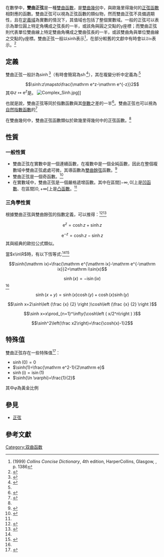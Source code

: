 {{函數
|name =雙曲正弦 
|image =Sinh plot real.png

|heading1 =1
|parity =奇
|domain =  (-∞,∞)
|codomain = (-∞,∞)
|period = 

|heading2 = 1
|zero = 0
|plusinf = +∞
|minusinf = -∞
|max = +∞
|min = -∞

|heading3 = 1
|asymptote = N/A
|root = 0
|critical = N/A
|inflection = 0
|fixed = 
|notes =
}}
在數學中，'''雙曲正弦'''是一種[[雙曲函數|雙曲函數]]，是[[雙曲幾何|雙曲幾何]]中，與歐幾里得幾何的[[正弦函數|正弦函數]]相對應的函數。雙曲正弦可以視為正弦函數的類似物，然而雙曲正弦不具備週期性，且在[[定義域|定義域]]為實數的情況下，其值域也包括了整個實數域。一般的正弦可以表示為單位圓上特定角構成之弦長的一半，或該角與圓之交點的y座標；而雙曲正弦則代表單位雙曲線上特定雙曲角構成之雙曲弦長的一半，或該雙曲角與單位雙曲線之交點的y座標。雙曲正弦一般以sinh表示<ref>(1999) ''Collins Concise Dictionary'', 4th edition, HarperCollins, Glasgow, {{ISBN|0 00 472257 4}}, p. 1386</ref>，在部分較舊的文獻中有時會以<math>\mathfrak{Sin}</math>表示。<ref>{{literatur| Autor = Dr. Franz Brzoska, Walter Bartsch| Titel = Mathematische Formelsammlung| Verlag = Fachbuchverlag Leipzig| Auflage= 2. verbesserte| Jahr = 1956}}</ref>

== 定義 ==
雙曲正弦一般計為<math>\sinh</math><ref>{{cite web|title=ISO 80000-2:2009|url=http://www.iso.org/iso/catalogue_detail?csnumber=31887|publisher=[[International_Organization_for_Standardization|International Organization for Standardization]]|accessdate=1 July 2010|archive-date=2014-03-26|archive-url=https://web.archive.org/web/20140326013017/http://www.iso.org/iso/catalogue_detail?csnumber=31887|dead-url=no}}</ref>（有時會簡寫為<math>\operatorname{sh}</math><ref>{{cite book |author-first1=Izrail Solomonovich |author-last1=Gradshteyn |author-first2=Iosif Moiseevich |author-last2=Ryzhik |title=Table of Integrals, Series, and Products |publisher=[[Academic_Press,_Inc.|Academic Press, Inc.]] |date=2000 |edition=6 |isbn=978-0-12-294757-5 }}</ref>），其在複變分析中定義為:<ref name="Mathworld HyperbolicSine"/>
:<math>\sinh:z\mapsto\frac{\mathrm e^z-\mathrm e^{-z}}2</math>
其中<math>z\mapsto\mathrm e^z</math>是{{link-ja|複變指數函數|複素指数函数}}。
[[File:Complex_Sinh.jpg|left]]]]{{clear}}

也就是說，雙曲正弦等同於指數函數與其[[倒數|倒數]]之差的一半<ref>{{Cite web|url=https://ww2.mathworks.cn/help/matlab/ref/sinh.html|title=sinh 双曲正弦|publisher=mathworks|access-date=2021-07-11|archive-date=2021-07-12|archive-url=https://web.archive.org/web/20210712135204/https://ww2.mathworks.cn/help/matlab/ref/sinh.html|dead-url=no}}</ref>。雙曲正弦也可以視為[[指數函數|自然指數函數]]的{{link-en|函數的奇偶分解|Even–odd decomposition#Even–odd decomposition|奇函數部分}}<ref>{{cite web|url=https://users.math.msu.edu/users/hensh/courses/133/fall2020/lectures/exam1/6.7.pdf|title=Even and Odd Parts of an Exponential Function|publisher=math.msu.edu|author=Richard Hensh|access-date=2021-07-11|archive-date=2021-07-11|archive-url=https://web.archive.org/web/20210711023557/https://users.math.msu.edu/users/hensh/courses/133/fall2020/lectures/exam1/6.7.pdf|dead-url=no}}</ref>

在雙曲幾何中，雙曲正弦函數類似於歐幾里得幾何中的正弦函數。<ref name="mathworld, Hyperbolic Functions"/>

== 性質 ==
=== 一般性質 ===
*雙曲正弦在實數中是一個連續函數，在複數中是一個全純函數，因此在整個複數域中雙曲正弦處處可微，其導函數為[[雙曲餘弦|雙曲餘弦]]函數。<ref name="mathcentre.ac.uk">{{Cite web|url=https://www.mathcentre.ac.uk/resources/Engineering%20maths%20first%20aid%20kit/latexsource%20and%20diagrams/3_5.pdf|title=The hyperbolic functions|publisher=mathcentre.ac.uk|access-date=2021-07-11|archive-date=2021-01-19|archive-url=https://web.archive.org/web/20210119153413/https://mathcentre.ac.uk/resources/Engineering%20maths%20first%20aid%20kit/latexsource%20and%20diagrams/3_5.pdf|dead-url=no}}</ref>
*雙曲正弦是一個奇函數。<ref>{{cite web | url=http://www.teaching.martahidegkuti.com/shared/lnotes/6_calculus/hyperbolic/hyperbolic1.pdf | title=Hyperbolic Functions | publisher=teaching.martahidegkuti.com | access-date=2021-09-15 | archive-date=2020-01-13 | archive-url=https://web.archive.org/web/20200113105652/http://www.teaching.martahidegkuti.com/shared/lnotes/6_calculus/hyperbolic/hyperbolic1.pdf | dead-url=no }}</ref>
*在實數域中，雙曲正弦是一個嚴格遞增函數。其中在區間<math>\left ] -\infty,0 \right [</math>上是[[凹函數|凹函數]]、在區間<math>\left ] 0,+\infty \right [</math>上是[[凸函數|凸函數]]。<ref name="mathcentre.ac.uk"/>

=== 三角學性質 ===
根據雙曲正弦與雙曲餘弦的指數定義，可以推得：<ref name="mathworld, Hyperbolic Functions">{{Cite mathworld|title=Hyperbolic Functions|urlname=HyperbolicFunctions|access-date=2020-08-29}}</ref><ref name="mathsisfun">{{Cite web|title=Hyperbolic Functions|url=https://www.mathsisfun.com/sets/function-hyperbolic.html|access-date=2020-08-29|website=www.mathsisfun.com|archive-date=2022-03-03|archive-url=https://web.archive.org/web/20220303010839/https://www.mathsisfun.com/sets/function-hyperbolic.html|dead-url=no}}</ref>
:<math>\mathrm e^z=\cosh z+\sinh z</math>
:<math>\mathrm e^{-z}=\cosh z-\sinh z</math>
其與經典的歐拉公式類似。

當<math>x\in\R</math>時，有以下恆等式:<ref name="mathworld, Hyperbolic Functions"/><ref name="Osborn, 1902" >{{Cite journal
 |first        = G.
 |last         = Osborn
 |jstor        = 3602492
 |title        = Mnemonic for hyperbolic formulae
 |journal      = [[The_Mathematical_Gazette|The Mathematical Gazette]]
 |page         = 189
 |volume       = 2
 |issue        = 34
 |date         = July 1902
 |doi          = 10.2307/3602492
 |url          = https://zenodo.org/record/1449741
 |access-date  = 2021-09-15
 |archive-date = 2021-11-01
 |archive-url  = https://web.archive.org/web/20211101114811/https://zenodo.org/record/1449741
 |dead-url     = no
}}</ref>
:<math>\sinh(\mathrm ix)=\frac{\mathrm e^{\mathrm ix}-\mathrm e^{-\mathrm ix}}2=\mathrm i\sin(x)</math> 
:<math>\sinh(x)=-\mathrm i\sin(\mathrm ix)</math><ref name="mathworld, Hyperbolic Functions"/>
:<math>\sinh(x+y)=\sinh(x)\cosh(y)+\cosh(x)\sinh(y)</math>
:<math>\sinh x=2\sinh\left (\frac {x} {2} \right )\cosh\left (\frac {x} {2} \right ) </math>
:<math>\sinh x=x\prod_{n=1}^\infty{\cosh\left (  x/2^n\right ) }</math>
:<math>\sinh^2\left(\frac x2\right)=\frac{\cosh(x)-1}2</math>

== 特殊值 ==
雙曲正弦存在一些特殊值<ref name="Mathworld HyperbolicSine">{{Cite Mathworld|title=Hyperbolic Sine|urlname=HyperbolicSine}}</ref>：
* <math>\sinh(0)=0</math>
* <math>\sinh(1)=\frac{\mathrm e^2-1}{2\mathrm e}</math>
* <math>\sinh(\mathrm i)=\mathrm i\sin(1)</math>
* <math>\sinh(\ln \varphi)=\frac{1}{2}</math>
其中<math>\varphi</math>為黃金比例

==參見==
*[[正弦|正弦]]

== 參考文獻 ==
{{Reflist}}
{{三角函數}}
[[Category:双曲函数|Category:双曲函数]]